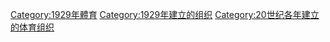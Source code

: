 {{Cat topic in year| topic=建立的體育組織| year=1929}}

[[Category:1929年體育|Category:1929年體育]]
[[Category:1929年建立的组织|Category:1929年建立的组织]]
[[Category:20世纪各年建立的体育组织|Category:20世纪各年建立的体育组织]]